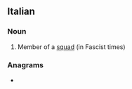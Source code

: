 ==Italian==

===Noun===
{{it-noun|m}} {{it-noun|f}}

# Member of a [[squad]] (in Fascist times)

===Anagrams===
* {{l|it|squadrasti}}